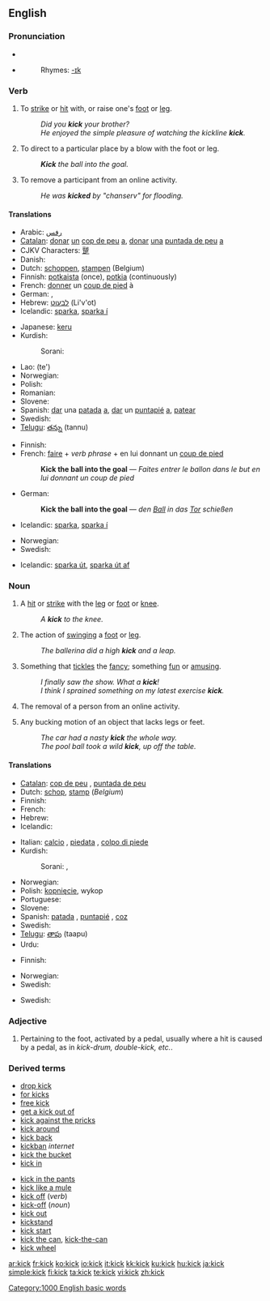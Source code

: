 ==English==

===Pronunciation===
* {{IPA|/ˈkɪk/}}
* {{audio|en-us-kick.ogg|Audio (US)}}
*:Rhymes: [[Rhymes:English:-ɪk|-ɪk]]

===Verb===
{{en-verb|kicks|kicking|kicked|kicked}}

# To [[strike]] or [[hit]] with, or raise one's [[foot]] or [[leg]].
#:''Did you '''kick''' your brother?''
#:''He enjoyed the simple pleasure of watching the kickline '''kick'''.''
# {{transitive}} To direct to a particular place by a blow with the foot or leg.
#:'''''Kick''' the ball into the goal.''
# {{internet}} To remove a participant from an online activity.
#:''He was '''kicked''' by "chanserv" for flooding.''

====Translations====
{{trans-top|strike with or raise the foot or leg}}
* Arabic: [[رفس]]
* [[Catalan]]: [[donar]] [[un]] [[cop de peu]] [[a]], [[donar]] [[una]] [[puntada de peu]] [[a]]
* CJKV Characters: [[蹵]]
* Danish: {{t-|da|spark}}
* Dutch: [[schoppen]], [[stampen]] (Belgium)
* Finnish: [[potkaista]] (once), [[potkia]] (continuously)
* French: [[donner]] un [[coup de pied]] à
* German: {{t+|de|treten}}, {{t+|de|kicken}}
* Hebrew: [[לבעוט]] (Li'v'ot)
* Icelandic: [[sparka]], [[sparka í]]
{{trans-mid}}
* Japanese: [[keru]]
* Kurdish:
*: Sorani: {{t|ku|شه‌ق لێدان|tr=shaq ledAn|sc=KUchar}}
* Lao: {{Laoo|[[ເຕະ]]}} (te')
* Norwegian: {{t-|no|sparke}}
* Polish: {{t+|pl|kopać}}
* Romanian: {{t-|ro|lovi}}
* Slovene: {{t+|sl|brcniti}}
* Spanish: [[dar]] una [[patada]] [[a]], [[dar]] un [[puntapié]] [[a]], [[patear]]
* Swedish: {{t+|sv|sparka}}
* [[Telugu]]: [[తన్ను]] (tannu)
{{trans-bottom}}

{{trans-top|direct to a particular place by a blow with the foot or leg}}
<!--It is probably best to give examples here to illustrate how to translate this meaning-->
* Finnish: {{t+|fi|potkaista}}
* French: [[faire]] + ''verb phrase'' + en lui donnant un [[coup de pied]]
*: '''Kick the ball into the goal''' &mdash; ''Faites entrer le ballon dans le but en lui donnant un coup de pied''
* German: {{t+|de|schießen}}
*: '''Kick the ball into the goal''' &mdash; ''den [[Ball]] in das [[Tor]] schießen''
* Icelandic: [[sparka]], [[sparka í]]
{{trans-mid}}
* Norwegian: {{t-|no|sparke}}
* Swedish: {{t+|sv|sparka}}
{{trans-bottom}}

{{trans-top|to remove a participant from an online activity}}
* Icelandic: [[sparka út]], [[sparka út af]]
{{trans-mid}}
{{trans-bottom}}

===Noun===
{{en-noun}}

# A [[hit]] or [[strike]] with the [[leg]] or [[foot]] or [[knee]].
#: ''A '''kick''' to the knee.''
# The action of [[swing]]ing a [[foot]] or [[leg]].
#: ''The ballerina did a high '''kick''' and a leap.''
# {{colloquial}} Something that [[tickle]]s the [[fancy]]; something [[fun]] or [[amusing]].
#:''I finally saw the show.  What a '''kick'''!''
#:''I think I sprained something on my latest exercise '''kick'''.''
# {{internet}} The removal of a person from an online activity.
# {{figurative}} Any bucking motion of an object that lacks legs or feet.
#:''The car had a nasty '''kick''' the whole way.''
#:''The pool ball took a wild '''kick''', up off the table.''

====Translations====
{{trans-top|hit or strike with the leg or foot}}
* [[Catalan]]: [[cop de peu]] {{m}}, [[puntada de peu]] {{f}}
* Dutch: [[schop]], [[stamp]] {{m}} (''Belgium'')
* Finnish: {{t-|fi|potku}}
* French: {{t+|fr|coup de pied|m}}
* Hebrew: {{t+|he|בעיטה|f|sc=Hebr}}
* Icelandic: {{t-|is|spark|n}}
{{trans-mid}}
* Italian: [[calcio]] {{m}}, [[piedata]] {{f}}, [[colpo di piede]] {{m}}
* Kurdish: 
*: Sorani: {{t|ku|شه‌ق|tr=shaq|sc=KUchar}}, {{t|ku|له‌قه|tr=laqa|sc=KUchar}}
* Norwegian: {{t-|no|spark}}
* Polish: [[kopnięcie]], wykop
* Portuguese: {{t-|pt|chute}}
* Slovene: {{t+|sl|brca|f}}
* Spanish: [[patada]] {{f}}, [[puntapié]] {{m}}, [[coz]] {{f}}
* Swedish: {{t-|sv|spark}}
* [[Telugu]]: [[తాపు]] (taapu)
* Urdu: {{t-|ur|لات|sc=ur-Arab|xs=Urdu}}
{{trans-bottom}}

{{trans-top|action of swinging a foot or leg}}
* Finnish: {{t-|fi|potku}}
{{trans-mid}}
* Norwegian: {{t-|no|spark}}
* Swedish: {{t-|sv|spark}}
{{trans-bottom}}

{{trans-top|colloquial: something fun or amusing}}
* Swedish: {{t-|sv|kick}}
{{trans-mid}}
{{trans-bottom}}

===Adjective===
{{en-adj|-|-}}

# {{context|music|in drumming}} Pertaining to the foot, activated by a pedal, usually where a hit is caused by a pedal, as in ''kick-drum, double-kick, etc.''.

===Derived terms===
{{top2}}
*[[drop kick]]
*[[for kicks]]
*[[free kick]]
*[[get a kick out of]]
*[[kick against the pricks]]
*[[kick around]]
*[[kick back]]
*[[kickban]] ''internet''
*[[kick the bucket]]
*[[kick in]]
{{mid2}}
*[[kick in the pants]]
*[[kick like a mule]]
*[[kick off]] (''verb'')
*[[kick-off]] (''noun'')
*[[kick out]]
*[[kickstand]]
*[[kick start]]
*[[kick the can]], [[kick-the-can]]
*[[kick wheel]]
{{bottom2}}

[[Category:1000 English basic words]]

[[ar:kick]]
[[fr:kick]]
[[ko:kick]]
[[io:kick]]
[[it:kick]]
[[kk:kick]]
[[ku:kick]]
[[hu:kick]]
[[ja:kick]]
[[simple:kick]]
[[fi:kick]]
[[ta:kick]]
[[te:kick]]
[[vi:kick]]
[[zh:kick]]